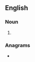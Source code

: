 {{also|primats}}
==English==

===Noun===
{{head|en|noun plural form}}

# {{plural of|Primat|lang=en}}

===Anagrams===
* {{anagrams|en|arm pits|armpits|imparts}}